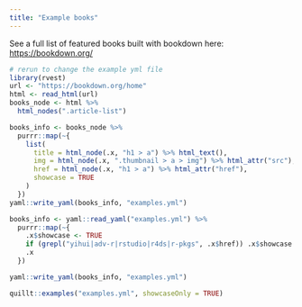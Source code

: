 ```yaml
---
title: "Example books"
---
```


See a full list of featured books built with bookdown here: <https://bookdown.org/>

```r
# rerun to change the example yml file
library(rvest)
url <- "https://bookdown.org/home"
html <- read_html(url)
books_node <- html %>%
  html_nodes(".article-list")

books_info <- books_node %>%
  purrr::map(~{
    list(
      title = html_node(.x, "h1 > a") %>% html_text(),
      img = html_node(.x, ".thumbnail > a > img") %>% html_attr("src"),
      href = html_node(.x, "h1 > a") %>% html_attr("href"),
      showcase = TRUE
    )
  })
yaml::write_yaml(books_info, "examples.yml")
```

```r
books_info <- yaml::read_yaml("examples.yml") %>%
  purrr::map(~{
    .x$showcase <- TRUE
    if (grepl("yihui|adv-r|rstudio|r4ds|r-pkgs", .x$href)) .x$showcase <- FALSE
    .x
  })

yaml::write_yaml(books_info, "examples.yml")
```

```r
quillt::examples("examples.yml", showcaseOnly = TRUE)
```

